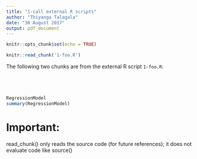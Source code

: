 ```yaml
---
title: "1-call external R scripts"
author: "Thiyanga Talagala"
date: "30 August 2017"
output: pdf_document
---
```


```r
knitr::opts_chunk$set(echo = TRUE)
```

```r
knitr::read_chunk('1-foo.R')
```

The following two chunks are from the external R script `1-foo.R`:

```r
```
```r
```
```r
```
```r
```


```r
RegressionModel
summary(RegressionModel)
```

# Important: 

read_chunk() only reads the source code (for future references); it does not evaluate code like source()

